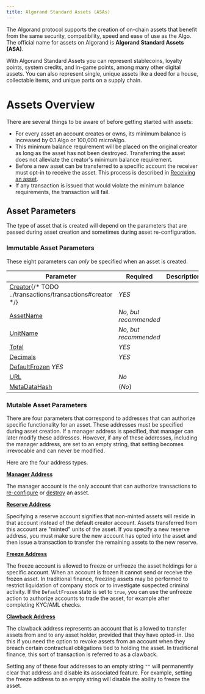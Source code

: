 ```yaml
---
title: Algorand Standard Assets (ASAs)
---
```



The Algorand protocol supports the creation of on-chain assets that benefit from the same security, compatibility, speed and ease of use as the Algo. The official name for assets on Algorand is **Algorand Standard Assets (ASA)**.

With Algorand Standard Assets you can represent stablecoins, loyalty points, system credits, and in-game points, among many other digital assets. You can also represent single, unique assets like a deed for a house, collectable items, and unique parts on a supply chain.

# Assets Overview

There are several things to be aware of before getting started with assets:

- For every asset an account creates or owns, its minimum balance is increased by 0.1 Algo or 100,000 microAlgo.
- This minimum balance requirement will be placed on the original creator as long as the asset has not been destroyed. Transferring the asset does not alleviate the creator's minimum balance requirement.
- Before a new asset can be transferred to a specific account the receiver must opt-in to receive the asset. This process is described in [Receiving an asset](/concepts/assets/asset-operations#receiving-an-asset).
- If any transaction is issued that would violate the minimum balance requirements, the transaction will fail.

## Asset Parameters

The type of asset that is created will depend on the parameters that are passed during asset creation and sometimes during asset re-configuration.

<LinkCard
  title='Asset Parameters Reference'
  href='/concepts/transactions/reference#asset-parameters'
  description='View the complete list of parameters used in asset creation and configuration'
/>

### Immutable Asset Parameters

These eight parameters can _only_ be specified when an asset is created.

| **Parameter**                                                          | Required              | Description |
| ---------------------------------------------------------------------- | --------------------- | ----------- |
| [Creator](FUTURELINK){/* TODO ../transactions/transactions#creator */} | _YES_                 |             |
| [AssetName](/concepts/transactions/reference#assetname)                | _No, but recommended_ |             |
| [UnitName](/concepts/transactions/reference#unitname)                  | _No, but recommended_ |             |
| [Total](/concepts/transactions/reference#total)                        | _YES_                 |             |
| [Decimals](/concepts/transactions/reference#decimals)                  | _YES_                 |             |
| [DefaultFrozen](/concepts/transactions/reference#defaultfrozen) _YES_  |                       |
| [URL](/concepts/transactions/reference#url)                            | _No_                  |             |
| [MetaDataHash](/concepts/transactions/reference#metadatahash)          | (_No_)                |             |

### Mutable Asset Parameters

There are four parameters that correspond to addresses that can authorize specific functionality for an asset. These addresses must be specified during asset creation. If a manager address is specified, that manager can later modify these addresses. However, if any of these addresses, including the manager address, are set to an empty string, that setting becomes irrevocable and can never be modified.

Here are the four address types.

[**Manager Address**](/concepts/transactions/reference#manageraddr)

The manager account is the only account that can authorize transactions to [re-configure](/concepts/assets/asset-operations#updating-assets) or [destroy](/concepts/assets/asset-operations#deleting-assets) an asset.

[**Reserve Address**](/concepts/transactions/reference#reserveaddr)

Specifying a reserve account signifies that non-minted assets will reside in that account instead of the default creator account. Assets transferred from this account are "minted" units of the asset. If you specify a new reserve address, you must make sure the new account has opted into the asset and then issue a transaction to transfer the remaining assets to the new reserve.

[**Freeze Address**](/concepts/transactions/reference#freezeaddr)

The freeze account is allowed to freeze or unfreeze the asset holdings for a specific account. When an account is frozen it cannot send or receive the frozen asset. In traditional finance, freezing assets may be performed to restrict liquidation of company stock or to investigate suspected criminal activity. If the `DefaultFrozen` state is set to `true`, you can use the unfreeze action to authorize accounts to trade the asset, for example after completing KYC/AML checks.

[**Clawback Address**](/concepts/transactions/reference#clawbackaddr)

The clawback address represents an account that is allowed to transfer assets from and to any asset holder, provided that they have opted-in. Use this if you need the option to revoke assets from an account when they breach certain contractual obligations tied to holding the asset. In traditional finance, this sort of transaction is referred to as a clawback.

Setting any of these four addresses to an empty string `""` will permanently clear that address and disable its associated feature. For example, setting the freeze address to an empty string will disable the ability to freeze the asset.
